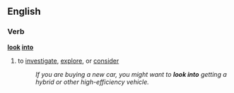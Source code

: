 ==English==
===Verb===
'''[[look]] [[into]]'''
#{{idiom}} to [[investigate]], [[explore]], or [[consider]]
#:''If you are buying a new car, you might want to '''look into''' getting a hybrid or other high-efficiency vehicle.''